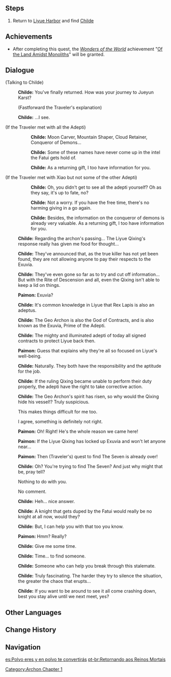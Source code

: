 {{Quest Infobox
|id            = 01018
|type          = Archon
|chapter       = I
|actNum        = I
|act           = Of the Land Amidst Monoliths
|part          = 4
|description   = Having sought out the adepti and completed the task [[Moon Carver]] entrusted to you, you return again to [[Liyue Harbor]] to look for Childe. He tells you that the [[Liyue Qixing]]'s response to the archon's passing has given him some food for thought...
|startLocation = [[Liyue Harbor]], [[Liyue]]
|prev          = Wangshu
|prev2         = Custodian of Clouds
|prev3         = Moulder of Mountains
|next          = An Organization Known as Wangsheng
|exp           = 300
|mora          = 9,300
|primogems     = 30
|other         = {{Card|Adventurer's Experience|4}}{{Card|Mystic Enhancement Ore|2}}
|characters    = Paimon; Tartaglia; Traveler
|voiced        = yes
}}
{{TeyvatQuest|1|1|part=4}}

==Steps==
#Return to [[Liyue Harbor]] and find [[Childe]]

==Achievements==
*After completing this quest, the ''[[Wonders of the World]]'' achievement "[[Of the Land Amidst Monoliths (Achievement)|Of the Land Amidst Monoliths]]" will be granted.

==Dialogue==
{{Dialogue start}}
;(Talking to Childe)
:{{A|vo lyaq003 19 tartaglia 01.ogg}} '''Childe:''' You've finally returned. How was your journey to Jueyun Karst?
:;(Fastforward the Traveler's explanation)
:{{A|vo lyaq003 19 tartaglia 02.ogg}} '''Childe:''' ...I see.
;(If the Traveler met with all the Adepti)
::{{A|vo lyaq003 19 tartaglia 03a 1.ogg}} '''Childe:''' Moon Carver, Mountain Shaper, Cloud Retainer, Conqueror of Demons...
::{{A|vo lyaq003 19 tartaglia 03a 2.ogg}} '''Childe:''' Some of these names have never come up in the intel the Fatui gets hold of.
::{{A|vo lyaq003 19 tartaglia 03a 3.ogg}} '''Childe:''' As a returning gift, I too have information for you.
;(If the Traveler met with Xiao but not some of the other Adepti) <!-- In the "Wangshu" quest, Xiao says he will seek out the other adepti. Wasn't able to try it out, but perhaps something changes if you do that quest first. -->
::{{A|vo lyaq003 19 tartaglia 03b 1.ogg}} '''Childe:''' Oh, you didn't get to see all the adepti yourself? Oh as they say, it's up to fate, no?
::{{A|vo lyaq003 19 tartaglia 03b 2.ogg}} '''Childe:''' Not a worry. If you have the free time, there's no harming giving in a go again.
::{{A|vo lyaq003 19 tartaglia 03b 3.ogg}} '''Childe:''' Besides, the information on the conqueror of demons is already very valuable. As a returning gift, I too have information for you.
:{{A|vo lyaq003 19 tartaglia 04.ogg}} '''Childe:''' Regarding the archon's passing... The Liyue Qixing's response really has given me food for thought...
:{{A|vo lyaq003 19 tartaglia 05.ogg}} '''Childe:''' They've announced that, as the true killer has not yet been found, they are not allowing anyone to pay their respects to the Exuvia.
:{{A|vo lyaq003 19 tartaglia 06.ogg}} '''Childe:''' They've even gone so far as to try and cut off information... But with the Rite of Descension and all, even the Qixing isn't able to keep a lid on things.
:{{A|vo lyaq003 19 paimon 01.ogg}} '''Paimon:''' Exuvia?
:{{A|vo lyaq003 19 tartaglia 07.ogg}} '''Childe:''' It's common knowledge in Liyue that Rex Lapis is also an adeptus.
:{{A|vo lyaq003 19 tartaglia 08.ogg}} '''Childe:''' The Geo Archon is also the God of Contracts, and is also known as the Exuvia, Prime of the Adepti.
:{{A|vo lyaq003 19 tartaglia 09.ogg}} '''Childe:''' The mighty and illuminated adepti of today all signed contracts to protect Liyue back then.
:{{A|vo lyaq003 19 paimon 02.ogg}} '''Paimon:''' Guess that explains why they're all so focused on Liyue's well-being.
:{{A|vo lyaq003 19 tartaglia 10.ogg}} '''Childe:''' Naturally. They both have the responsibility and the aptitude for the job.
:{{A|vo lyaq003 19 tartaglia 11.ogg}} '''Childe:''' If the ruling Qixing became unable to perform their duty properly, the adepti have the right to take corrective action.
:{{A|vo lyaq003 19 tartaglia 12.ogg}} '''Childe:''' The Geo Archon's spirit has risen, so why would the Qixing hide his vessel!? Truly suspicious.
:{{DIcon}} This makes things difficult for me too.
:{{DIcon}} I agree, something is definitely not right.
:{{A|vo lyaq003 19 paimon 03.ogg}} '''Paimon:''' Oh! Right! He's the whole reason we came here!
:{{A|vo lyaq003 19 paimon 04.ogg}} '''Paimon:''' If the Liyue Qixing has locked up Exuvia and won't let anyone near...
:{{A|vo lyaq003 19 paimon 05.ogg}} '''Paimon:''' Then (Traveler's) quest to find The Seven is already over!
:{{A|vo lyaq003 19 tartaglia 13.ogg}} '''Childe:''' Oh? You're trying to find The Seven? And just why might that be, pray tell?
:{{DIcon}} Nothing to do with you.
:{{DIcon}} No comment.
:{{A|vo lyaq003 19 tartaglia 14.ogg}} '''Childe:''' Heh... nice answer.
:{{A|vo lyaq003 19 tartaglia 15.ogg}} '''Childe:''' A knight that gets duped by the Fatui would really be no knight at all now, would they?
:{{A|vo lyaq003 19 tartaglia 16.ogg}} '''Childe:''' But, I can help you with that too you know.
:{{A|vo lyaq003 19 paimon 06.ogg}} '''Paimon:''' Hmm? Really?
:{{A|vo lyaq003 19 tartaglia 17.ogg}} '''Childe:''' Give me some time.
:{{A|vo lyaq003 19 tartaglia 18.ogg}} '''Childe:''' Time... to find someone.
:{{A|vo lyaq003 19 tartaglia 19.ogg}} '''Childe:''' Someone who can help you break through this stalemate.
:{{A|vo lyaq003 19 tartaglia 20.ogg}} '''Childe:''' Truly fascinating. The harder they try to silence the situation, the greater the chaos that erupts...
:{{A|vo lyaq003 19 tartaglia 21.ogg}} '''Childe:''' If you want to be around to see it all come crashing down, best you stay alive until we next meet, yes?
{{Dialogue end}}

==Other Languages==
{{Other Languages
|en      = Dust to Dust
|zhs     = 返尘
|zhs_rm  = Fǎn Chén
|zht     = 返塵
|zht_rm  = Fǎn Chén
|zh_tl   = Return to Dust
|ja      = 塵に返る
|ja_rm   = Chiri ni Kaeru
|ja_tl   = Returning to Dust
|ko      = 속세 복귀
|ko_rm   = Sokse Bokgwi
|ko_tl   = Return to Mundane World
|es      = Polvo eres y en polvo te convertirás
|es_tl   = Dust You Are and Dust You Will Become
|fr      = Tu retourneras à la poussière
|fr_tl   = To Dust You Will Return
|ru      = Прах к праху
|ru_tl   = Dust to Dust
|th      = กลับสู่แดนมนุษย์
|th_rm   = Klap su Daen Manut
|th_tl   = Return to Human Land
|vi      = Quay Lại Trần Thế
|vi_tl   = 
|de      = Staub zu Staub
|de_tl   = Dust to Dust
|id      = Kembali Menjadi Debu
|id_tl   = Back to Dust
|pt      = Retornando aos Reinos Mortais
|pt_tl   = Returning to the Mortal Realms
}}

==Change History==
{{Change History|1.0}}

==Navigation==
{{Archon Quest Navbox|chapter=Chapter I}}

[[Category:Archon Chapter 1]]

[[es:Polvo eres y en polvo te convertirás]]
[[pt-br:Retornando aos Reinos Mortais]]